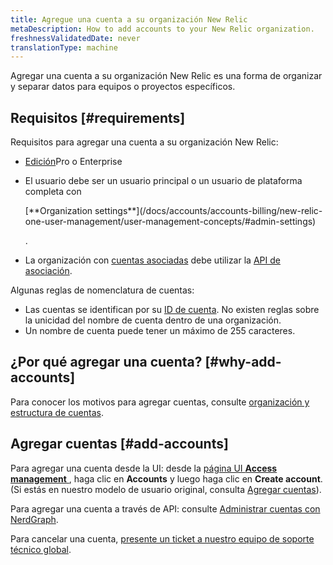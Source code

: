 ```yaml
---
title: Agregue una cuenta a su organización New Relic
metaDescription: How to add accounts to your New Relic organization.
freshnessValidatedDate: never
translationType: machine
---
```


Agregar una cuenta a su organización New Relic es una forma de organizar y separar datos para equipos o proyectos específicos.

## Requisitos [#requirements]

Requisitos para agregar una cuenta a su organización New Relic:

* [Edición](/docs/accounts/accounts-billing/new-relic-one-pricing-billing/new-relic-one-pricing-billing#editions)Pro o Enterprise

* El usuario debe ser un usuario principal o un usuario de plataforma completa con

  <DNT>
    [**Organization settings**](/docs/accounts/accounts-billing/new-relic-one-user-management/user-management-concepts/#admin-settings)
  </DNT>

  .

* La organización con [cuentas asociadas](/docs/new-relic-partnerships/partner-integration-guide/partner-account-maintenance/partnership-accounts-users-subscriptions) debe utilizar la [API de asociación](/docs/new-relic-partnerships/partner-integration-guide/partner-account-maintenance/partner-api).

Algunas reglas de nomenclatura de cuentas:

* Las cuentas se identifican por su [ID de cuenta](/docs/accounts/accounts-billing/account-structure/account-id). No existen reglas sobre la unicidad del nombre de cuenta dentro de una organización.
* Un nombre de cuenta puede tener un máximo de 255 caracteres.

## ¿Por qué agregar una cuenta? [#why-add-accounts]

Para conocer los motivos para agregar cuentas, consulte [organización y estructura de cuentas](/docs/accounts/accounts-billing/account-structure/new-relic-account-structure).

## Agregar cuentas [#add-accounts]

Para agregar una cuenta desde la UI: desde la [página UI <DNT>**Access management**</DNT> ](https://one.newrelic.com/admin-portal/organizations/organization-detail), haga clic en <DNT>**Accounts**</DNT> y luego haga clic en <DNT>**Create account**</DNT>. (Si estás en nuestro modelo de usuario original, consulta [Agregar cuentas](/docs/accounts/original-accounts-billing/original-users-roles/parent-child-account-structure/#creating)).

Para agregar una cuenta a través de API: consulte [Administrar cuentas con NerdGraph](/docs/apis/nerdgraph/examples/manage-accounts-nerdgraph).

Para cancelar una cuenta, [presente un ticket a nuestro equipo de soporte técnico global](/docs/new-relic-solutions/solve-common-issues/find-help-use-support-portal/#file-ticket).
